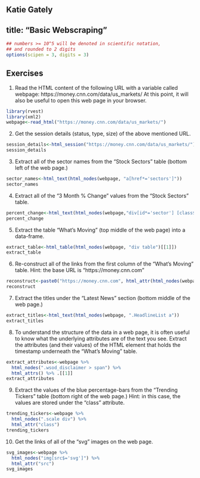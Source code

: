 Katie Gately
---
title: "Basic Webscraping"
---

<style type="text/css">
.table {

    width: 80%;
    margin-left:10%; 
    margin-right:10%;
}
</style>
```r
## numbers >= 10^5 will be denoted in scientific notation,
## and rounded to 2 digits
options(scipen = 3, digits = 3)
```


## Exercises

1. Read the HTML content of the following URL with a variable called webpage: https://money.cnn.com/data/us_markets/ At this point, it will also be useful to open this web page in your browser.

```r
library(rvest)
library(xml2)
webpage<-read_html("https://money.cnn.com/data/us_markets/")
```

2. Get the session details (status, type, size) of the above mentioned URL.

```r
session_details<-html_session("https://money.cnn.com/data/us_markets/")
session_details
```

3. Extract all of the sector names from the “Stock Sectors” table (bottom left of the web page.)

```r
sector_names<-html_text(html_nodes(webpage, "a[href*='sectors']"))
sector_names
```

4. Extract all of the “3 Month % Change” values from the “Stock Sectors” table.

```r
percent_change<-html_text(html_nodes(webpage,"div[id*='sector'] [class$='ChangePct']"))
percent_change
```

5. Extract the table “What’s Moving” (top middle of the web page) into a data-frame.

```r
extract_table<-html_table(html_nodes(webpage, "div table")[[1]])
extract_table
```

6. Re-construct all of the links from the first column of the “What’s Moving” table.
Hint: the base URL is “https://money.cnn.com”

```r
reconstruct<-paste0("https://money.cnn.com", html_attr(html_nodes(webpage, "td .wsod_symbol"), "href"))
reconstruct
```

7. Extract the titles under the “Latest News” section (bottom middle of the web page.)

```r
extract_titles<-html_text(html_nodes(webpage, ".HeadlineList a"))
extract_titles
```

8. To understand the structure of the data in a web page, it is often useful to know what the underlying attributes are of the text you see. Extract the attributes (and their values) of the HTML element that holds the timestamp underneath the “What’s Moving” table.

```r
extract_attributes<-webpage %>% 
  html_nodes(".wsod_disclaimer > span") %>%
  html_attrs() %>% .[[1]] 
extract_attributes
```

9. Extract the values of the blue percentage-bars from the “Trending Tickers” table (bottom right of the web page.)
Hint: in this case, the values are stored under the “class” attribute.

```r
trending_tickers<-webpage %>% 
  html_nodes(".scale div") %>% 
  html_attr("class")
trending_tickers
```

10. Get the links of all of the “svg” images on the web page.

```r
svg_images<-webpage %>% 
  html_nodes("img[src$='svg']") %>% 
  html_attr("src")
svg_images
```
